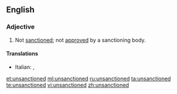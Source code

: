==English==
===Adjective===
{{en-adj}}
# Not [[sanction]]ed; not [[approve]]d by a sanctioning body.

====Translations====
{{trans-top|not approved}}
{{trans-mid}}
* Italian: {{t|it|non approvato}}, {{t|it|non autorizzato}}
{{trans-bottom}}

[[et:unsanctioned]]
[[ml:unsanctioned]]
[[ru:unsanctioned]]
[[ta:unsanctioned]]
[[te:unsanctioned]]
[[vi:unsanctioned]]
[[zh:unsanctioned]]